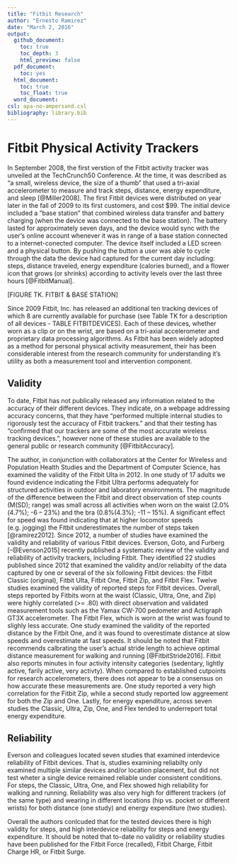 ```yaml
---
title: "Fitbit Research"
author: "Ernesto Ramirez"
date: "March 2, 2016"
output:
  github_document:
    toc: true
    toc_depth: 3
    html_preview: false
  pdf_document:
    toc: yes
  html_document:
    toc: true
    toc_float: true
  word_document:
csl: apa-no-ampersand.csl
bibliography: library.bib
---
```


# Fitbit Physical Activity Trackers

In September 2008, the first verstion of the Fitbit activity tracker was unveiled at the TechCrunch50 Conference. At the time, it was described as "a small, wireless device, the size of a thumb" that used a tri-axial accelerometer to measure and track steps, distance, energy expenditure, and sleep [@Miller2008]. The first Fitbit devices were distributed on year later in the fall of 2009 to its first customers, and cost $99. The initial device included a "base station" that combined wireless data transfer and battery charging (when the device was connected to the base station). The battery lasted for approximately seven days, and the device would sync with the user's online account whenever it was in range of a base station connected to a internet-conected computer. The device itself included a LED screen and a physical button. By pushing the button a user was able to cycle through the data the device had captured for the current day including: steps, distance traveled, energy expenditure (calories burned), and a flower icon that grows (or shrinks) according to activity levels over the last three hours [@FitbitManual].

[FIGURE TK. FITBIT & BASE STATION]

Since 2009 Fitbit, Inc. has released an additional ten tracking devices of which 8 are currently available for purchase (see Table TK for a description of all devices - TABLE FITBITDEVICES). Each of these devices, whether worn as a clip or on the wrist, are based on a tri-axial accelerometer and proprietary data processing algorithms. As Fitbit has been widely adopted as a method for personal physical activity measurement, their has been considerable interest from the research community for understanding it's utility as both a measurement tool and intervention component.

## Validity
To date, Fitbit has not publically released any information related to the accuracy of their different devices. They indicate, on a webpage addressing accuracy concerns, that they have "performed multiple internal studies to rigorously test the accuracy of Fitbit trackers." and that their testing has "confirmed that our trackers are some of the most accurate wireless tracking devices.", however none of these studies are available to the general public or research community [@FitbitAccuracy].

 The author, in conjunction with collaborators at the Center for Wireless and Population Health Studies and the Department of Computer Science, has examined the validity of the Fitbit Ulta in 2012. In one study of 17 adults we found evidence indicating the Fitbit Ultra performs adequately for structured activities in outdoor and laboratory environments. The magnitude of the difference between the Fitbit and direct observation of step counts (M(SD); range) was small across all activities when worn on the waist (2.0%(4.7%); -6 – 23%) and the bra (0.8%(4.3%); -11 – 15%). A significant effect for speed was found indicating that at higher locomotor speeds (e.g. jogging) the Fitbit underestimates the number of steps taken [@ramirez2012]. Since 2012, a number of studies have examined the validity and reliability of various Fitbit devices. Everson, Goto, and Furberg [-@Evenson2015] recently published a systematic review of the validity and reliability of activity trackers, including Fitbit. They  identified 22 studies published since 2012 that examined the validity and/or reliabilty of the data captured by one or several of the six following Fitbit devices: the Fitbit Classic (original), Fitbit Ulta, Fitbit One, Fitbit Zip, and Fitbit Flex. Twelve studies examined the validity of reported steps for Fitbit devices. Overall, steps reported by Fitbits worn at the waist (Classic, Ultra, One, and Zip) were highly correlated (>= .80) with direct observation and validated measurement tools such as the Yamax CW-700 pedometer and Actigraph GT3X accelerometer. The Fitbit Flex, which is worn at the wrist was found to slighly less accurate. One study examined the validity of the reported distance by the Fitbit One, and it was found to overestimate distance at slow speeds and overestimate at fast speeds. It should be noted that Fitbit recommends calbrating the user's actual stride length to achieve optimal distance measurement for walking and running [@FitbitStride2016]. Fitbit also reports minutes in four activity intensity categories (sedentary, lightly active, farily active, very activty). When compared to established cutpoints for research accelerometers, there does not appear to be a consensus on how accurate these measurements are. One study reported a very high correlation for the Fitbit Zip, while a second study reported low aggreement for both the Zip and One. Lastly, for energy expenditure, across seven studies the Classic, Ultra, Zip, One, and Flex tended to underreport total energy expenditure.

## Reliability
Everson and colleagues located seven studies that examined interdevice reliability of Fitbit devices. That is, studies examining reliabilty only examined multiple similar devices and/or location placement, but did not test wheter a single device remained reliable under consistent conditions. For steps, the Classic, Ultra, One, and Flex showed high reliability for walking and running. Reliability was also very high for different trackers (of the same type) and wearing in different locations (hip vs. pocket or different wrists) for both distance (one study) and energy expenditure (two studies).

Overall the authors conlcuded that for the tested devices there is high validity for steps, and high interdevice reliability for steps and energy expenditure. It should be noted that to-date no validity or reliability studies have been published for the Fitbit Force (recalled), Fitbit Charge, Fitbit Charge HR, or Fitbit Surge.
